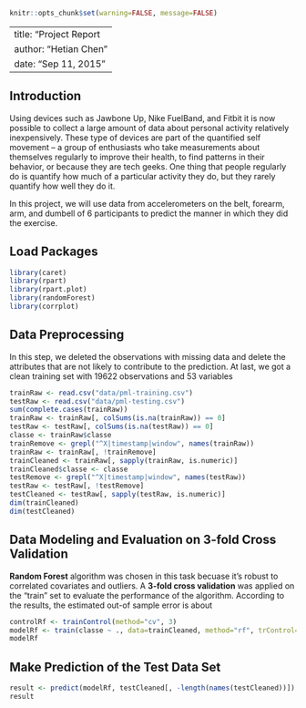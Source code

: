 ```r
knitr::opts_chunk$set(warning=FALSE, message=FALSE)
```
---
title: "Project Report
author: "Hetian Chen"
date: "Sep 11, 2015"
---

## Introduction  
Using devices such as Jawbone Up, Nike FuelBand, and Fitbit it is now possible to collect a large amount of data about personal activity relatively inexpensively. These type of devices are part of the quantified self movement – a group of enthusiasts who take measurements about themselves regularly to improve their health, to find patterns in their behavior, or because they are tech geeks. One thing that people regularly do is quantify how much of a particular activity they do, but they rarely quantify how well they do it.  

In this project, we will use data from accelerometers on the belt, forearm, arm, and dumbell of 6 participants to predict the manner in which they did the exercise.  

## Load Packages
```r
library(caret)
library(rpart)
library(rpart.plot)
library(randomForest)
library(corrplot)
```
## Data Preprocessing

In this step, we deleted the observations with missing data and delete the attributes that are not likely to 
contribute to the prediction. At last, we got a clean training set with 19622 observations and 53 variables

```r
trainRaw <- read.csv("data/pml-training.csv")
testRaw <- read.csv("data/pml-testing.csv")
sum(complete.cases(trainRaw))
trainRaw <- trainRaw[, colSums(is.na(trainRaw)) == 0] 
testRaw <- testRaw[, colSums(is.na(testRaw)) == 0]
classe <- trainRaw$classe
trainRemove <- grepl("^X|timestamp|window", names(trainRaw))
trainRaw <- trainRaw[, !trainRemove]
trainCleaned <- trainRaw[, sapply(trainRaw, is.numeric)]
trainCleaned$classe <- classe
testRemove <- grepl("^X|timestamp|window", names(testRaw))
testRaw <- testRaw[, !testRemove]
testCleaned <- testRaw[, sapply(testRaw, is.numeric)]
dim(trainCleaned)
dim(testCleaned)
```

## Data Modeling and Evaluation on 3-fold Cross Validation 

**Random Forest** algorithm was chosen in this task becuase it's robust to correlated covariates and outliers.
A **3-fold cross validation** was applied on the "train" set to evaluate the performance of the algorithm. According to the results, the estimated out-of sample error is about

```r
controlRf <- trainControl(method="cv", 3)
modelRf <- train(classe ~ ., data=trainCleaned, method="rf", trControl=controlRf, ntree=250)
modelRf
```

## Make Prediction of the Test Data Set

```r
result <- predict(modelRf, testCleaned[, -length(names(testCleaned))])
result
```  







